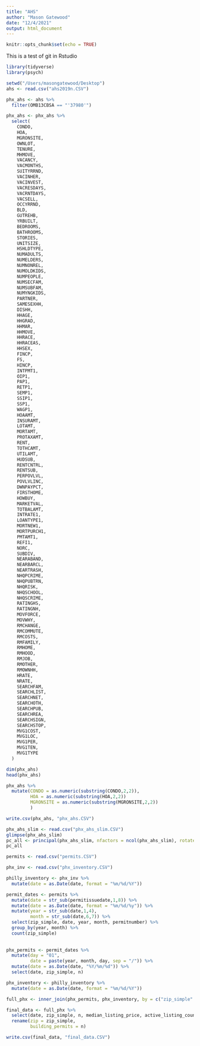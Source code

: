 ```yaml
---
title: "AHS"
author: "Mason Gatewood"
date: "12/4/2021"
output: html_document
---
```


```r
knitr::opts_chunk$set(echo = TRUE)
```

This is a test of git in Rstudio

```r
library(tidyverse)
library(psych)
```

```r
setwd("/Users/masongatewood/Desktop")
ahs <- read.csv("ahs2019n.CSV")
```

```r
phx_ahs <- ahs %>%
  filter(OMB13CBSA == "'37980'")

phx_ahs <- phx_ahs %>% 
  select(
    CONDO,
    HOA,
    MGRONSITE,
    OWNLOT,
    TENURE,
    MHMOVE,
    VACANCY,
    VACMONTHS,
    SUITYRRND,
    VACINHER,
    VACINVEST,
    VACRESDAYS,
    VACRNTDAYS,
    VACSELL,
    OCCYRRND,
    BLD,
    GUTREHB,
    YRBUILT,
    BEDROOMS,
    BATHROOMS,
    STORIES,
    UNITSIZE,
    HSHLDTYPE,
    NUMADULTS,
    NUMELDERS,
    NUMNONREL,
    NUMOLDKIDS,
    NUMPEOPLE,
    NUMSECFAM,
    NUMSUBFAM,
    NUMYNGKIDS,
    PARTNER,
    SAMESEXHH,
    DISHH,
    HHAGE,
    HHGRAD,
    HHMAR,
    HHMOVE,
    HHRACE,
    HHRACEAS,
    HHSEX,
    FINCP,
    FS,
    HINCP,
    INTPMT1,
    OIP1,
    PAP1,
    RETP1,
    SEMP1,
    SSIP1,
    SSP1,
    WAGP1,
    HOAAMT,
    INSURAMT,
    LOTAMT,
    MORTAMT,
    PROTAXAMT,
    RENT,
    TOTHCAMT,
    UTILAMT,
    HUDSUB,
    RENTCNTRL,
    RENTSUB,
    PERPOVLVL,
    POVLVLINC,
    DWNPAYPCT,
    FIRSTHOME,
    HOWBUY,
    MARKETVAL,
    TOTBALAMT,
    INTRATE1,
    LOANTYPE1,
    MORTNEW1,
    MORTPURCH1,
    PMTAMT1,
    REFI1,
    NORC,
    SUBDIV,
    NEARABAND,
    NEARBARCL,
    NEARTRASH,
    NHQPCRIME,
    NHQPUBTRN,
    NHQRISK,
    NHQSCHOOL,
    NHQSCRIME,
    RATINGHS,
    RATINGNH,
    MOVFORCE,
    MOVWHY,
    RMCHANGE,
    RMCOMMUTE,
    RMCOSTS,
    RMFAMILY,
    RMHOME,
    RMHOOD,
    RMJOB,
    RMOTHER,
    RMOWNHH,
    HRATE,
    NRATE,
    SEARCHFAM,
    SEARCHLIST,
    SEARCHNET,
    SEARCHOTH,
    SEARCHPUB,
    SEARCHREA,
    SEARCHSIGN,
    SEARCHSTOP,
    MVG1COST,
    MVG1LOC,
    MVG1PER,
    MVG1TEN,
    MVG1TYPE
  )

dim(phx_ahs)
head(phx_ahs)

phx_ahs %>% 
  mutate(CONDO = as.numeric(substring(CONDO,2,2)),
         HOA = as.numeric(substring(HOA,2,2))
         MGRONSITE = as.numeric(substring(MGRONSITE,2,2))
         )

write.csv(phx_ahs, "phx_ahs.CSV")
```

```r
phx_ahs_slim <- read.csv("phx_ahs_slim.CSV")
glimpse(phx_ahs_slim)
pc_all <- principal(phx_ahs_slim, nfactors = ncol(phx_ahs_slim), rotate = "none")
pc_all
```


```r
permits <- read.csv("permits.CSV")

phx_inv <- read.csv("phx_inventory.CSV")

philly_inventory <- phx_inv %>% 
  mutate(date = as.Date(date, format = "%m/%d/%Y"))

permit_dates <- permits %>%
  mutate(date = str_sub(permitissuedate,1,8)) %>%
  mutate(date = as.Date(date, format = "%m/%d/%y")) %>%
  mutate(year = str_sub(date,1,4),
         month = str_sub(date,6,7)) %>% 
  select(zip_simple, date, year, month, permitnumber) %>% 
  group_by(year, month) %>% 
  count(zip_simple)
  
  
phx_permits <- permit_dates %>% 
  mutate(day = "01",
         date = paste(year, month, day, sep = "/")) %>% 
  mutate(date = as.Date(date, "%Y/%m/%d")) %>% 
  select(date, zip_simple, n)

phx_inventory <- philly_inventory %>% 
  mutate(date = as.Date(date, format = "%m/%d/%Y"))

full_phx <- inner_join(phx_permits, phx_inventory, by = c("zip_simple" = "postal_code", "date" = "date"))

final_data <- full_phx %>% 
  select(date, zip_simple, n, median_listing_price, active_listing_count, median_days_on_market, new_listing_count, median_listing_price_per_square_foot, median_square_feet, average_listing_price, total_listing_count) %>% 
  rename(zip = zip_simple,
         building_permits = n)

write.csv(final_data, "final_data.CSV")
```


